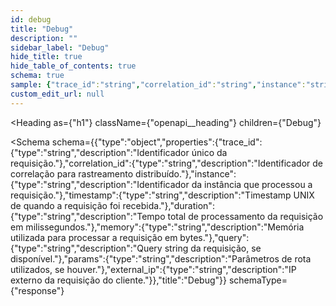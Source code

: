 ```yaml
---
id: debug
title: "Debug"
description: ""
sidebar_label: "Debug"
hide_title: true
hide_table_of_contents: true
schema: true
sample: {"trace_id":"string","correlation_id":"string","instance":"string","timestamp":"string","duration":"string","memory":"string","query":"string","params":"string","external_ip":"string"}
custom_edit_url: null
---
```



<Heading
  as={"h1"}
  className={"openapi__heading"}
  children={"Debug"}
>
</Heading>





<Schema
  schema={{"type":"object","properties":{"trace_id":{"type":"string","description":"Identificador único da requisição."},"correlation_id":{"type":"string","description":"Identificador de correlação para rastreamento distribuído."},"instance":{"type":"string","description":"Identificador da instância que processou a requisição."},"timestamp":{"type":"string","description":"Timestamp UNIX de quando a requisição foi recebida."},"duration":{"type":"string","description":"Tempo total de processamento da requisição em milissegundos."},"memory":{"type":"string","description":"Memória utilizada para processar a requisição em bytes."},"query":{"type":"string","description":"Query string da requisição, se disponível."},"params":{"type":"string","description":"Parâmetros de rota utilizados, se houver."},"external_ip":{"type":"string","description":"IP externo da requisição do cliente."}},"title":"Debug"}}
  schemaType={"response"}
>
  
</Schema>
